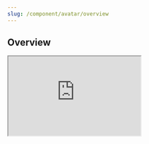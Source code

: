 ```yaml
---
slug: /component/avatar/overview
---
```


## Overview

<Iframe
  src="https://sprout-storybook.vercel.app/iframe.html?args=&id=components-radiogroup--basic&viewMode=story"
  height="180px"
/>
